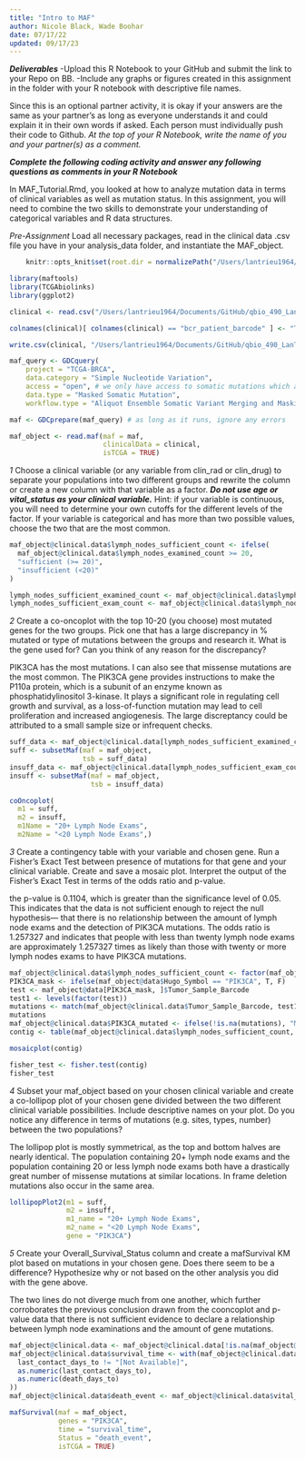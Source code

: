 ```yaml
---
title: "Intro to MAF"
author: Nicole Black, Wade Boohar
date: 07/17/22
updated: 09/17/23
---
```


***Deliverables***
-Upload this R Notebook to your GitHub and submit the link to your Repo on BB.
-Include any graphs or figures created in this assignment in the folder with your R notebook with descriptive file names.

Since this is an optional partner activity, it is okay if your answers are the same as your partner’s as long as everyone understands it and could explain it in their own words if asked. Each person must individually push their code to Github. *At the top of your R Notebook, write the name of you and your partner(s) as a comment.*

***Complete the following coding activity and answer any following questions as comments in your R Notebook***

In MAF_Tutorial.Rmd, you looked at how to analyze mutation data in terms of clinical variables as well as mutation status. In this assignment, you will need to combine the two skills to demonstrate your understanding of categorical variables and R data structures.

*Pre-Assignment*
Load all necessary packages, read in the clinical data .csv file you have in your analysis_data folder, and instantiate the MAF_object.
```r
    knitr::opts_knit$set(root.dir = normalizePath("/Users/lantrieu1964/Documents/GitHub/qbio_490_LanTrieu/analysis_data")) 

library(maftools)
library(TCGAbiolinks)
library(ggplot2)

clinical <- read.csv("/Users/lantrieu1964/Documents/GitHub/qbio_490_LanTrieu/analysis_data/brca_clinical_data.csv")

colnames(clinical)[ colnames(clinical) == "bcr_patient_barcode" ] <- "Tumor_Sample_Barcode"

write.csv(clinical, "/Users/lantrieu1964/Documents/GitHub/qbio_490_LanTrieu/analysis_data/brca_clinical_data.csv", row.names = FALSE)

maf_query <- GDCquery(
    project = "TCGA-BRCA", 
    data.category = "Simple Nucleotide Variation", 
    access = "open", # we only have access to somatic mutations which are open access
    data.type = "Masked Somatic Mutation", 
    workflow.type = "Aliquot Ensemble Somatic Variant Merging and Masking")

maf <- GDCprepare(maf_query) # as long as it runs, ignore any errors

maf_object <- read.maf(maf = maf, 
                       clinicalData = clinical,
                       isTCGA = TRUE)
```


*1*
Choose a clinical variable (or any variable from clin_rad or clin_drug) to separate your populations into two different groups and rewrite the column or create a new column with that variable as a factor. ***Do not use age or vital_status as your clinical variable.*** Hint: if your variable is continuous, you will need to determine your own cutoffs for the different levels of the factor. If your variable is categorical and has more than two possible values, choose the two that are the most common.
```r
maf_object@clinical.data$lymph_nodes_sufficient_count <- ifelse(
  maf_object@clinical.data$lymph_nodes_examined_count >= 20,
  "sufficient (>= 20)",
  "insufficient (<20)"
)

lymph_nodes_sufficient_examined_count <- maf_object@clinical.data$lymph_nodes_examined_count >= 20
lymph_nodes_sufficient_exam_count <- maf_object@clinical.data$lymph_nodes_examined_count < 20
```


*2*
Create a co-oncoplot with the top 10-20 (you choose) most mutated genes for the two groups. Pick one that has a large discrepancy in % mutated or type of mutations between the groups and research it. What is the gene used for? Can you think of any reason for the discrepancy? 

PIK3CA has the most mutations. I can also see that missense mutations are the most common. The PIK3CA gene provides instructions to make the P110a protein, which is a subunit of an enzyme known as phosphatidylinositol 3-kinase. It plays a significant role in regulating cell growth and survival, as a loss-of-function mutation may lead to cell proliferation and increased angiogenesis. The large discreptancy could be attributed to a small sample size or infrequent checks.
```r
suff_data <- maf_object@clinical.data[lymph_nodes_sufficient_examined_count, ]$Tumor_Sample_Barcode
suff <- subsetMaf(maf = maf_object,
                  tsb = suff_data)
insuff_data <- maf_object@clinical.data[lymph_nodes_sufficient_exam_count, ]$Tumor_Sample_Barcode
insuff <- subsetMaf(maf = maf_object,
                    tsb = insuff_data)

coOncoplot(
  m1 = suff,
  m2 = insuff,
  m1Name = "20+ Lymph Node Exams",
  m2Name = "<20 Lymph Node Exams",)
```


*3*
Create a contingency table with your variable and chosen gene. Run a Fisher’s Exact Test between presence of mutations for that gene and your clinical variable. Create and save a mosaic plot. 
Interpret the output of the Fisher’s Exact Test in terms of the odds ratio and p-value.

the p-value is 0.1104, which is greater than the significance level of 0.05. This indicates that the data is not sufficient enough to reject the null hypothesis— that there is no relationship between the amount of lymph node exams and the detection of PIK3CA mutations. The odds ratio is 1.257327 and indicates that people with less than twenty lymph node exams are approximately 1.257327 times as likely than those with twenty or more lymph nodes exams to have PIK3CA mutations.
```r
maf_object@clinical.data$lymph_nodes_sufficient_count <- factor(maf_object@clinical.data$lymph_nodes_sufficient_count)
PIK3CA_mask <- ifelse(maf_object@data$Hugo_Symbol == "PIK3CA", T, F)
test <- maf_object@data[PIK3CA_mask, ]$Tumor_Sample_Barcode
test1 <- levels(factor(test))
mutations <- match(maf_object@clinical.data$Tumor_Sample_Barcode, test1)
mutations 
maf_object@clinical.data$PIK3CA_mutated <- ifelse(!is.na(mutations), "Mutated", "Not Mutated")
contig <- table(maf_object@clinical.data$lymph_nodes_sufficient_count, maf_object@clinical.data$PIK3CA_mutated)

mosaicplot(contig)

fisher_test <- fisher.test(contig)
fisher_test
```


*4*
Subset your maf_object based on your chosen clinical variable and create a co-lollipop plot of your chosen gene divided between the two different clinical variable possibilities. Include descriptive names on your plot.
Do you notice any difference in terms of mutations (e.g. sites, types, number) between the two populations?

The lollipop plot is mostly symmetrical, as the top and bottom halves are nearly identical. The population containing 20+ lymph node exams and the population containing 20 or less lymph node exams both have a drastically great number of missense mutations at similar locations. In frame deletion mutations also occur in the same area. 
```r
lollipopPlot2(m1 = suff, 
              m2 = insuff, 
              m1_name = "20+ Lymph Node Exams",
              m2_name = "<20 Lymph Node Exams",
              gene = "PIK3CA")
```


*5*
Create your Overall_Survival_Status column and create a mafSurvival KM plot based on mutations in your chosen gene.
Does there seem to be a difference? Hypothesize why or not based on the other analysis you did with the gene above.

The two lines do not diverge much from one another, which further corroborates the previous conclusion drawn from the cooncoplot and p-value data that there is not sufficient evidence to declare a relationship between lymph node examinations and the amount of gene mutations. 
```r
maf_object@clinical.data <- maf_object@clinical.data[!is.na(maf_object@clinical.data$age_at_diagnosis), ]
maf_object@clinical.data$survival_time <- with(maf_object@clinical.data, ifelse(
  last_contact_days_to != "[Not Available]",
  as.numeric(last_contact_days_to),
  as.numeric(death_days_to)
))
maf_object@clinical.data$death_event <- maf_object@clinical.data$vital_status != "Alive"

mafSurvival(maf = maf_object,
            genes = "PIK3CA",
            time = "survival_time",
            Status = "death_event", 
            isTCGA = TRUE)
```